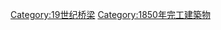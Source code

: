 {{Commonscat|Bridges completed in 1850}}
{{Cat nav 10years|19世纪桥梁|1850||年完工橋梁}}

[[Category:19世纪桥梁|Category:19世纪桥梁]]
[[Category:1850年完工建築物|Category:1850年完工建築物]]